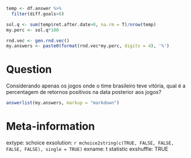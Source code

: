 ```r
temp <- df.answer %>%
  filter(diff.goals>0)

sol.q <- sum(temp$ret.after.date>0, na.rm = T)/nrow(temp)
my.perc <- sol.q*100

rnd.vec <- gen.rnd.vec()
my.answers <- paste0(format(rnd.vec*my.perc, digits = 4), '%')
```

Question
========

Considerando apenas os jogos onde o time brasileiro teve vitória, qual é a percentagem de retornos positivos na data posterior aos jogos?


```r
answerlist(my.answers, markup = "markdown")
```


Meta-information
================
extype: schoice
exsolution: `r mchoice2string(c(TRUE, FALSE, FALSE, FALSE, FALSE), single = TRUE)`
exname: t statistic
exshuffle: TRUE

